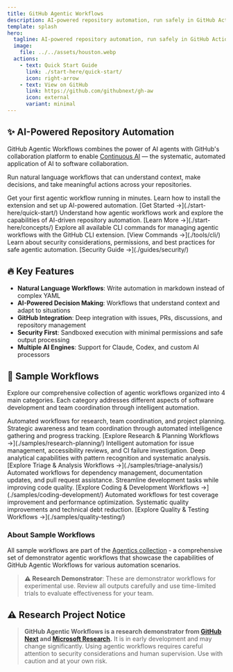 ```yaml
---
title: GitHub Agentic Workflows
description: AI-powered repository automation, run safely in GitHub Actions
template: splash
hero:
  tagline: AI-powered repository automation, run safely in GitHub Actions
  image:
    file: ../../assets/houston.webp
  actions:
    - text: Quick Start Guide
      link: ./start-here/quick-start/
      icon: right-arrow
    - text: View on GitHub
      link: https://github.com/githubnext/gh-aw
      icon: external
      variant: minimal
---
```



## ✨ AI-Powered Repository Automation

GitHub Agentic Workflows combines the power of AI agents with GitHub's collaboration platform to enable [Continuous AI](https://githubnext.com/projects/continuous-ai) — the systematic, automated application of AI to software collaboration.

Run natural language workflows that can understand context, make decisions, and take meaningful actions across your repositories.

<CardGrid stagger>
	<Card title="🚀 Quick Start" icon="rocket">
		Get your first agentic workflow running in minutes. Learn how to install the extension and set up AI-powered automation.
		[Get Started →](./start-here/quick-start/)
	</Card>
	<Card title="📖 Learn Concepts" icon="open-book">
		Understand how agentic workflows work and explore the capabilities of AI-driven repository automation.
		[Learn More →](./start-here/concepts/)
	</Card>
	<Card title="🔧 Browse Commands" icon="setting">
		Explore all available CLI commands for managing agentic workflows with the GitHub CLI extension.
		[View Commands →](./tools/cli/)
	</Card>
	<Card title="🔒 Security Guide" icon="lock">
		Learn about security considerations, permissions, and best practices for safe agentic automation.
		[Security Guide →](./guides/security/)
	</Card>
</CardGrid>

## 🔥 Key Features

- **Natural Language Workflows**: Write automation in markdown instead of complex YAML
- **AI-Powered Decision Making**: Workflows that understand context and adapt to situations
- **GitHub Integration**: Deep integration with issues, PRs, discussions, and repository management
- **Security First**: Sandboxed execution with minimal permissions and safe output processing
- **Multiple AI Engines**: Support for Claude, Codex, and custom AI processors

## 🎯 Sample Workflows

Explore our comprehensive collection of agentic workflows organized into 4 main categories. Each category addresses different aspects of software development and team coordination through intelligent automation.

<CardGrid>
	<Card title="📋 Research, Status & Planning" icon="information">
		Automated workflows for research, team coordination, and project planning. Strategic awareness and team coordination through automated intelligence gathering and progress tracking.
		[Explore Research & Planning Workflows →](./samples/research-planning/)
	</Card>
	<Card title="� Triage & Analysis" icon="magnifier">
		Intelligent automation for issue management, accessibility reviews, and CI failure investigation. Deep analytical capabilities with pattern recognition and systematic analysis.
		[Explore Triage & Analysis Workflows →](./samples/triage-analysis/)
	</Card>
	<Card title="� Coding & Development" icon="setting">
		Automated workflows for dependency management, documentation updates, and pull request assistance. Streamline development tasks while improving code quality.
		[Explore Coding & Development Workflows →](./samples/coding-development/)
	</Card>
	<Card title="🧪 Quality & Testing" icon="star">
		Automated workflows for test coverage improvement and performance optimization. Systematic quality improvements and technical debt reduction.
		[Explore Quality & Testing Workflows →](./samples/quality-testing/)
	</Card>
</CardGrid>

### About Sample Workflows

All sample workflows are part of the [Agentics collection](https://github.com/githubnext/agentics) - a comprehensive set of demonstrator agentic workflows that showcase the capabilities of GitHub Agentic Workflows for various automation scenarios.

> **⚠️ Research Demonstrator**: These are demonstrator workflows for experimental use. Review all outputs carefully and use time-limited trials to evaluate effectiveness for your team.

## ⚠️ Research Project Notice

> **GitHub Agentic Workflows is a research demonstrator from [GitHub Next](https://githubnext.com/) and [Microsoft Research](https://www.microsoft.com/en-us/research/group/research-software-engineering-rise/).** It is in early development and may change significantly. Using agentic workflows requires careful attention to security considerations and human supervision. Use with caution and at your own risk.
